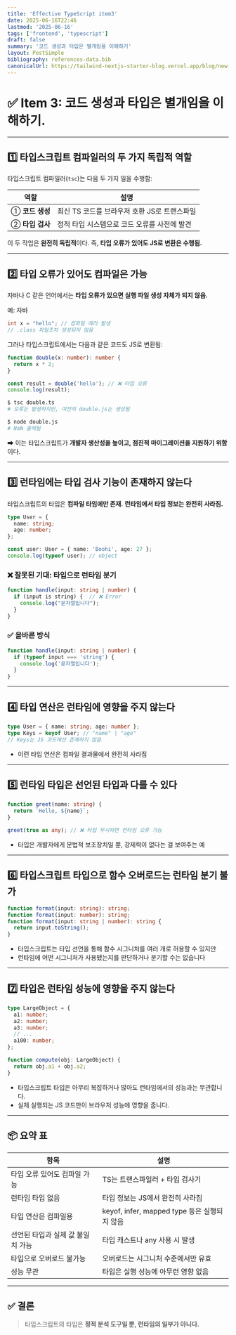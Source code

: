```yaml
---
title: 'Effective TypeScript item3'
date: 2025-06-16T22:46
lastmod: '2025-06-16'
tags: ['frontend', 'typescript']
draft: false
summary: '코드 생성과 타입은 별개임을 이해하기'
layout: PostSimple
bibliography: references-data.bib
canonicalUrl: https://tailwind-nextjs-starter-blog.vercel.app/blog/new-features-in-v1/
---
```


# ✅ Item 3: 코드 생성과 타입은 별개임을 이해하기.

---

## 1️⃣ 타입스크립트 컴파일러의 두 가지 독립적 역할

타입스크립트 컴파일러(`tsc`)는 다음 두 가지 일을 수행함:

| 역할            | 설명                                         |
| --------------- | -------------------------------------------- |
| ① **코드 생성** | 최신 TS 코드를 브라우저 호환 JS로 트랜스파일 |
| ② **타입 검사** | 정적 타입 시스템으로 코드 오류를 사전에 발견 |

이 두 작업은 **완전히 독립적**이다.
즉, **타입 오류가 있어도 JS로 변환은 수행됨.**

---

## 2️⃣ 타입 오류가 있어도 컴파일은 가능

자바나 C 같은 언어에서는 **타입 오류가 있으면 실행 파일 생성 자체가 되지 않음.**

예: 자바

```java
int x = "hello"; // 컴파일 에러 발생
// .class 파일조차 생성되지 않음
```

그러나 타입스크립트에서는 다음과 같은 코드도 JS로 변환됨:

```ts
function double(x: number): number {
  return x * 2;
}

const result = double('hello'); // ❌ 타입 오류
console.log(result);
```

```bash
$ tsc double.ts
# 오류는 발생하지만, 여전히 double.js는 생성됨

$ node double.js
# NaN 출력됨
```

➡ 이는 타입스크립트가 **개발자 생산성을 높이고, 점진적 마이그레이션을 지원하기 위함**이다.

---

## 3️⃣ 런타임에는 타입 검사 기능이 존재하지 않는다

타입스크립트의 타입은 **컴파일 타임에만 존재**.
**런타임에서 타입 정보는 완전히 사라짐.**

```ts
type User = {
  name: string;
  age: number;
};

const user: User = { name: 'Boohi', age: 27 };
console.log(typeof user); // object
```

### ❌ 잘못된 기대: 타입으로 런타임 분기

```ts
function handle(input: string | number) {
  if (input is string) {  // ❌ Error
    console.log("문자열입니다");
  }
}
```

### ✅ 올바른 방식

```ts
function handle(input: string | number) {
  if (typeof input === 'string') {
    console.log('문자열입니다');
  }
}
```

---

## 4️⃣ 타입 연산은 런타임에 영향을 주지 않는다

```ts
type User = { name: string; age: number };
type Keys = keyof User; // "name" | "age"
// Keys는 JS 코드에선 존재하지 않음
```

- 이런 타입 연산은 컴파일 결과물에서 완전히 사라짐

---

## 5️⃣ 런타임 타입은 선언된 타입과 다를 수 있다

```ts
function greet(name: string) {
  return `Hello, ${name}`;
}

greet(true as any); // ❌ 타입 무시하면 런타임 오류 가능
```

- 타입은 개발자에게 문법적 보조장치일 뿐, 강제력이 없다는 걸 보여주는 예

---

## 6️⃣ 타입스크립트 타입으로 함수 오버로드는 런타임 분기 불가

```ts
function format(input: string): string;
function format(input: number): string;
function format(input: string | number): string {
  return input.toString();
}
```

- 타입스크립트는 타입 선언을 통해 함수 시그니처를 여러 개로 허용할 수 있지만
- 런타임에 어떤 시그니처가 사용됐는지를 판단하거나 분기할 수는 없습니다

---

## 7️⃣ 타입은 런타임 성능에 영향을 주지 않는다

```ts
type LargeObject = {
  a1: number;
  a2: number;
  a3: number;
  // ...
  a100: number;
};

function compute(obj: LargeObject) {
  return obj.a1 + obj.a2;
}
```

- 타입스크립트 타입은 아무리 복잡하거나 많아도 런타임에서의 성능과는 무관합니다.
- 실제 실행되는 JS 코드만이 브라우저 성능에 영향을 줍니다.

---

## 📦 요약 표

| 항목                              | 설명                                         |
| --------------------------------- | -------------------------------------------- |
| 타입 오류 있어도 컴파일 가능      | TS는 트랜스파일러 + 타입 검사기              |
| 런타임 타입 없음                  | 타입 정보는 JS에서 완전히 사라짐             |
| 타입 연산은 컴파일용              | keyof, infer, mapped type 등은 실행되지 않음 |
| 선언된 타입과 실제 값 불일치 가능 | 타입 캐스트나 any 사용 시 발생               |
| 타입으로 오버로드 불가능          | 오버로드는 시그니처 수준에서만 유효          |
| 성능 무관                         | 타입은 실행 성능에 아무런 영향 없음          |

---

## ✅ 결론

> 타입스크립트의 타입은 **정적 분석 도구일 뿐, 런타임의 일부가 아니다.**
